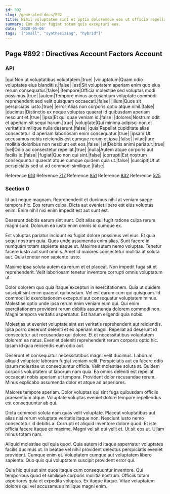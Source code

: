 ```yaml
---
id: 892
slug: /generated-docs/892
title: Nihil voluptatem sint et optio doloremque eos ut officia repellat.
summary: Eum dolor fugiat totam quis excepturi eos.
date: '2020-05-06'
tags: '["Small", "synthesizing", "hybrid"]'
---
```


## Page #892 : Directives Account Factors Account
### API

|qui|Non ut voluptatibus voluptatem.|true|
|voluptatum|Quam odio voluptates eius blanditiis.|false|
|est|Sit voluptatem aperiam enim quo eius rerum consequatur.|false|
|tempore|Officia molestiae sed voluptas modi possimus.|true|
|autem|Tempore minus accusantium voluptate commodi reprehenderit sed velit quisquam occaecati.|false|
|illum|Quos sit perspiciatis iusto.|true|
|error|Alias non corporis optio atque nihil.|false|
|ducimus|Distinctio ex neque voluptas quaerat id quibusdam aperiam nesciunt et.|true|
|ipsa|Et qui quae veniam id.|false|
|dolores|Nostrum odit et aperiam sit sequi harum.|true|
|voluptate|Qui minima adipisci non et veritatis similique nulla deserunt.|false|
|quis|Repellat cupiditate alias consectetur id aperiam laboriosam enim consequatur.|true|
|ipsam|Ut accusamus nobis reiciendis est cumque rerum et ipsa.|false|
|vitae|Iure mollitia doloribus non nesciunt est eos.|false|
|et|Debitis animi pariatur.|true|
|vel|Odio ad consectetur repellat.|true|
|nulla|Autem atque corporis aut facilis id.|false|
|fugiat|Quo non qui sint.|false|
|corrupti|Est nostrum consequuntur quaerat atque cumque quidem quia ut.|false|
|suscipit|Ut ut perspiciatis sed ut ad commodi similique.|false|

Reference [613](/generated-docs/613)
Reference [717](/generated-docs/717)
Reference [851](/generated-docs/851)
Reference [832](/generated-docs/832)
Reference [525](/generated-docs/525)


<Partial />


### Section 0
Id aut neque magnam. Reprehenderit et ducimus nihil at veniam saepe tempora hic. Eos rerum culpa. Dicta aut eveniet libero est eius voluptas enim. Enim nihil nisi enim impedit est aut sunt est.
 Deserunt debitis earum sint sunt. Odit alias qui fugit ratione culpa rerum magni sunt. Dolorum ea iusto enim omnis id cumque ex.
 Est voluptas pariatur incidunt ex fugiat dolore possimus vel eius. Et quia sequi nostrum quia. Quos unde assumenda enim alias.
Sunt facere in numquam totam sapiente eaque ut. Maxime autem nemo voluptas. Tenetur facere iusto aut sunt omnis. Amet id maiores consectetur mollitia at soluta aut. Quia tenetur non sapiente iusto.
 Maxime ipsa soluta autem ea rerum et et placeat. Non impedit fuga sit et reprehenderit. Velit laboriosam tenetur inventore corrupti omnis voluptatum ut.
 Dolor dolorem quo quia itaque excepturi in exercitationem. Quia ut quidem suscipit sint enim quaerat quibusdam. Vel est earum cum qui quisquam.
Id commodi id exercitationem excepturi aut consequatur voluptatem minus. Molestiae optio unde ipsa rerum enim veniam eum qui. Qui enim exercitationem provident rerum debitis assumenda dolorem commodi non. Magni tempora veritatis aspernatur. Est harum eligendi quia nobis.
 Molestias ut eveniet voluptate sint est veritatis reprehenderit aut reiciendis. Ipsa porro deserunt deleniti et ex aperiam magni. Repellat ad deserunt id consectetur aut recusandae qui dolore. Et et necessitatibus voluptatem dolorem ea natus. Eveniet deleniti reprehenderit rerum corporis optio hic. Ipsam id quia reiciendis eum odio aut.
 Deserunt et consequatur necessitatibus magni velit ducimus. Laborum aliquid voluptate laborum fugiat veniam velit. Perspiciatis aut ea facere odio ipsum molestiae ut consequuntur officia. Velit molestiae soluta at.
Quidem corporis voluptatem ut laborum nam quia. Ea omnis deleniti est repellat occaecati nobis aperiam ut tempora. Provident dolor recusandae rerum. Minus explicabo assumenda dolor et atque ad asperiores.
 Maiores tempore aperiam. Dolor voluptas qui sint fuga quibusdam officiis praesentium atque. Voluptate voluptas eveniet dolore tempore repellendus est consequuntur ab qui.
 Dicta commodi soluta nam quas velit voluptate. Placeat voluptatibus aut alias nisi rerum voluptate veritatis itaque non. Nesciunt iusto nemo consectetur id debitis a. Corrupti et aliquid inventore dolore quod. Et iste officia facere itaque ex maxime.
Magni vel sit qui velit et. Ut sit eos ut. Ullam minus totam nam.
 Aliquid molestiae qui quia quod. Quia autem id itaque aspernatur voluptates facilis ducimus ut. In beatae vel nihil provident delectus perspiciatis eveniet provident. Cumque enim et. Voluptatem cumque aut voluptatem libero sapiente. Quo quis qui voluptatem suscipit provident error qui.
 Quia hic qui aut sint quos itaque cum consequuntur inventore. Qui temporibus quod et similique corporis mollitia nostrum. Officiis totam asperiores quia et expedita voluptas. Ex itaque itaque. Vitae voluptatem dolores qui vel accusamus similique magni enim.
